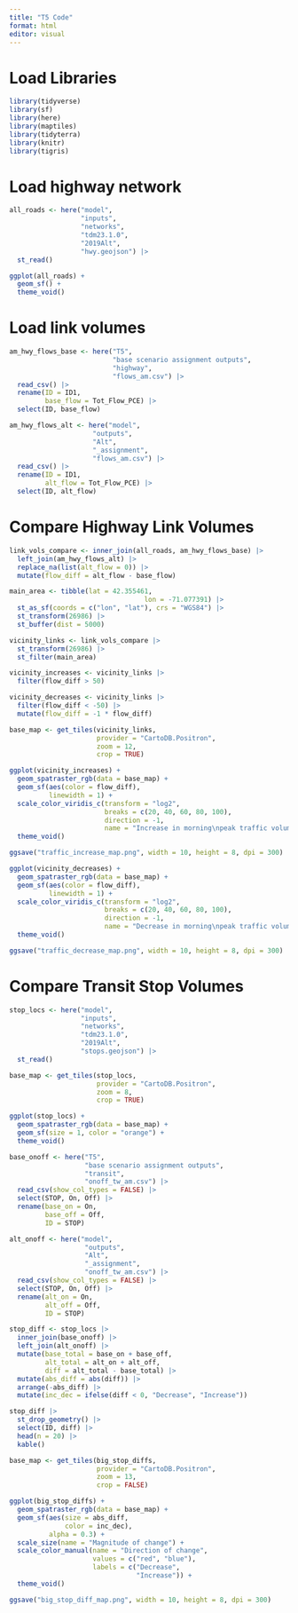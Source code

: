 ```yaml
---
title: "T5 Code"
format: html
editor: visual
---
```


# Load Libraries

```r
library(tidyverse)
library(sf)
library(here)
library(maptiles)
library(tidyterra)
library(knitr)
library(tigris)
```

# **Load highway network**

```r
all_roads <- here("model",
                  "inputs",
                  "networks",
                  "tdm23.1.0",
                  "2019Alt",
                  "hwy.geojson") |>
  st_read()
```

```r
ggplot(all_roads) +
  geom_sf() +
  theme_void()
```

# **Load link volumes**

```r
am_hwy_flows_base <- here("T5",
                          "base scenario assignment outputs",
                          "highway",
                          "flows_am.csv") |>
  read_csv() |>
  rename(ID = ID1,
         base_flow = Tot_Flow_PCE) |>
  select(ID, base_flow)

am_hwy_flows_alt <- here("model",
                     "outputs",
                     "Alt",
                     "_assignment",
                     "flows_am.csv") |>
  read_csv() |>
  rename(ID = ID1,
         alt_flow = Tot_Flow_PCE) |>
  select(ID, alt_flow)
```

# Compare Highway Link Volumes

```r
link_vols_compare <- inner_join(all_roads, am_hwy_flows_base) |>
  left_join(am_hwy_flows_alt) |>
  replace_na(list(alt_flow = 0)) |>
  mutate(flow_diff = alt_flow - base_flow) 
```

```r
main_area <- tibble(lat = 42.355461, 
                                  lon = -71.077391) |>
  st_as_sf(coords = c("lon", "lat"), crs = "WGS84") |>
  st_transform(26986) |>
  st_buffer(dist = 5000)

vicinity_links <- link_vols_compare |>
  st_transform(26986) |>
  st_filter(main_area)
```

```r
vicinity_increases <- vicinity_links |>
  filter(flow_diff > 50)

vicinity_decreases <- vicinity_links |>
  filter(flow_diff < -50) |>
  mutate(flow_diff = -1 * flow_diff)
```

```r
base_map <- get_tiles(vicinity_links,
                      provider = "CartoDB.Positron",
                      zoom = 12,
                      crop = TRUE)

ggplot(vicinity_increases) +
  geom_spatraster_rgb(data = base_map) +
  geom_sf(aes(color = flow_diff),
          linewidth = 1) +
  scale_color_viridis_c(transform = "log2",
                        breaks = c(20, 40, 60, 80, 100),
                        direction = -1,
                        name = "Increase in morning\npeak traffic volumes") +
  theme_void()

ggsave("traffic_increase_map.png", width = 10, height = 8, dpi = 300)
```

```r
ggplot(vicinity_decreases) +
  geom_spatraster_rgb(data = base_map) +
  geom_sf(aes(color = flow_diff),
          linewidth = 1) +
  scale_color_viridis_c(transform = "log2",
                        breaks = c(20, 40, 60, 80, 100),
                        direction = -1,
                        name = "Decrease in morning\npeak traffic volumes") +
  theme_void()

ggsave("traffic_decrease_map.png", width = 10, height = 8, dpi = 300)
```

# Compare Transit Stop Volumes

```r
stop_locs <- here("model",
                  "inputs",
                  "networks",
                  "tdm23.1.0",
                  "2019Alt",
                  "stops.geojson") |>
  st_read()
```

```r
base_map <- get_tiles(stop_locs,
                      provider = "CartoDB.Positron",
                      zoom = 8,
                      crop = TRUE)

ggplot(stop_locs) +
  geom_spatraster_rgb(data = base_map) +
  geom_sf(size = 1, color = "orange") +
  theme_void()
```

```r
base_onoff <- here("T5",
                   "base scenario assignment outputs",
                   "transit",
                   "onoff_tw_am.csv") |>
  read_csv(show_col_types = FALSE) |>
  select(STOP, On, Off) |>
  rename(base_on = On,
         base_off = Off,
         ID = STOP)

alt_onoff <- here("model",
                   "outputs",
                   "Alt",
                   "_assignment",
                   "onoff_tw_am.csv") |>
  read_csv(show_col_types = FALSE) |>
  select(STOP, On, Off) |>
  rename(alt_on = On,
         alt_off = Off,
         ID = STOP)
```

```r
stop_diff <- stop_locs |>
  inner_join(base_onoff) |>
  left_join(alt_onoff) |>
  mutate(base_total = base_on + base_off,
         alt_total = alt_on + alt_off,
         diff = alt_total - base_total) |>
  mutate(abs_diff = abs(diff)) |>
  arrange(-abs_diff) |>
  mutate(inc_dec = ifelse(diff < 0, "Decrease", "Increase"))

stop_diff |>
  st_drop_geometry() |>
  select(ID, diff) |>
  head(n = 20) |>
  kable()
```

```r
base_map <- get_tiles(big_stop_diffs,
                      provider = "CartoDB.Positron",
                      zoom = 13,
                      crop = FALSE)

ggplot(big_stop_diffs) +
  geom_spatraster_rgb(data = base_map) +
  geom_sf(aes(size = abs_diff,
              color = inc_dec),
          alpha = 0.3) +
  scale_size(name = "Magnitude of change") +
  scale_color_manual(name = "Direction of change",
                     values = c("red", "blue"),
                     labels = c("Decrease",
                                "Increase")) +
  theme_void()

ggsave("big_stop_diff_map.png", width = 10, height = 8, dpi = 300)
```
